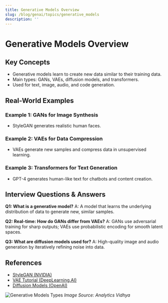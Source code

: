 ```yaml
---
title: Generative Models Overview
slug: /blog/genai/topics/generative_models
description: ''
---
```

# Generative Models Overview

## Key Concepts
- Generative models learn to create new data similar to their training data.
- Main types: GANs, VAEs, diffusion models, and transformers.
- Used for text, image, audio, and code generation.

## Real-World Examples

### Example 1: GANs for Image Synthesis
- StyleGAN generates realistic human faces.

### Example 2: VAEs for Data Compression
- VAEs generate new samples and compress data in unsupervised learning.

### Example 3: Transformers for Text Generation
- GPT-4 generates human-like text for chatbots and content creation.

## Interview Questions & Answers

**Q1: What is a generative model?**
A: A model that learns the underlying distribution of data to generate new, similar samples.

**Q2: Real-time: How do GANs differ from VAEs?**
A: GANs use adversarial training for sharp outputs; VAEs use probabilistic encoding for smooth latent spaces.

**Q3: What are diffusion models used for?**
A: High-quality image and audio generation by iteratively refining noise into data.

## References
- [StyleGAN (NVIDIA)](https://github.com/NVlabs/stylegan)
- [VAE Tutorial (DeepLearning.AI)](https://www.deeplearning.ai/short-courses/variational-autoencoders/)
- [Diffusion Models (OpenAI)](https://openai.com/research/publications)

![Generative Models Types](https://www.analyticsvidhya.com/wp-content/uploads/2023/04/GenAI-Models.png)
*Image Source: Analytics Vidhya*
